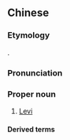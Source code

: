 ==Chinese==
{{zh-forms|gloss=-}}
{{wikipedia|lang=zh}}

===Etymology===
{{bor|zh|hbo|לֵוִי}}.

===Pronunciation===
{{zh-pron
|m=Lìwèi
|c=lei6 mei6
|h=pfs=Li-vi
|md=Lé-ê
|mn=Lī-bī
|cat=pn
}}

===Proper noun===
{{zh-proper noun}}

# [[Levi]]

====Derived terms====
{{zh-der|利未記|利未人}}

{{zh-cat|Biblical characters}}